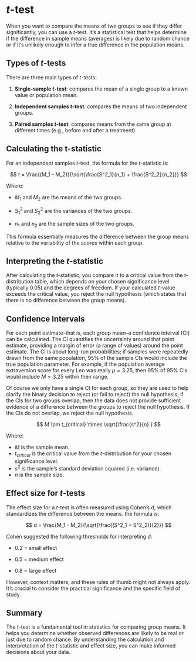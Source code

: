 <style>
  #quarto-header > nav > div > nav > ol > li:nth-child(2) > a > span.chapter-number::before     {
    content: unset;
  }
</style>

# $t$-test

When you want to compare the means of two groups to see if they differ significantly, you can use a $t$-test. It's a statistical test that helps determine if the difference in sample means (averages) is likely due to random chance or if it's unlikely enough to infer a true difference in the population means.

## Types of $t$-tests

There are three main types of $t$-tests:

1.  **Single-sample $t$-test**: compares the mean of a single group to a known value or population mean.

2.  **Independent samples $t$-test**: compares the means of two independent groups.

3.  **Paired samples $t$-test**: compares means from the same group at different times (e.g., before and after a treatment).

## Calculating the t-statistic

For an independent samples $t$-test, the formula for the $t$-statistic is:

$$
t = \frac{(M_1 - M_2)}{\sqrt{\frac{S^2_1}{n_1} + \frac{S^2_2}{n_2}}}
$$

Where:

- $M_1$ and $M_2$ are the means of the two groups.

- $S^2_1$ and $S^2_2$ are the variances of the two groups.

- $n_1$ and $n_2$ are the sample sizes of the two groups.

This formula essentially measures the difference between the group means relative to the variability of the scores within each group.

## Interpreting the $t$-statistic

After calculating the $t$-statistic, you compare it to a critical value from the $t$-distribution table, which depends on your chosen significance level (typically $0.05$) and the degrees of freedom. If your calculated $t$-value exceeds the critical value, you reject the null hypothesis (which states that there is no difference between the group means).

## Confidence Intervals

For each point estimate--that is, each group mean--a confidence interval (CI) can be calculated. The CI quantifies the uncertainty around that point estimate, providing a margin of error (a range of values) around the point estimate. The CI is about long-run probabilities; if samples were repeatedly drawn from the same population, 95% of the sample CIs would include the true population parameter. For example, if the population average extraversion score for every Leo was really $\mu = 3.25$, then 95% of 95% CIs would include $M = 3.25$ within their range.

Of course we only have a single CI for each group, so they are used to help clarify the binary decision to reject (or fail to reject) the null hypothesis; if the CIs for two groups overlap, then the data does not provide sufficient evidence of a difference between the groups to reject the null hypothesis. If the CIs do not overlap, we reject the null hypothesis.


$$
M \pm t_{critical} \times \sqrt{\frac{s^2}{n} }
$$

Where:

- $M$ is the sample mean.
- $t_{critical}$ is the critical value from the $t$-distribution for your chosen significance level.
- $s^2$ is the sample's standard deviation squared (i.e. variance).
- $n$ is the sample size.

## Effect size for $t$-tests

The effect size for a $t$-test is often measured using Cohen's d, which standardizes the difference between the means. the formula is:

$$
d = \frac{M_1 - M_2}{\sqrt{\frac{(S^2_1 + S^2_2)}{2}}}
$$

Cohen suggested the following thresholds for interpreting $d$:

-   0.2 = small effect

-   0.5 = medium effect

-   0.8 = large effect

However, context matters, and these rules of thumb might not always apply. It's crucial to consider the practical significance and the specific field of study.

## Summary

The $t$-test is a fundamental tool in statistics for comparing group means. It helps you determine whether observed differences are likely to be real or just due to random chance. By understanding the calculation and interpretation of the $t$-statistic and effect size, you can make informed decisions about your data.
